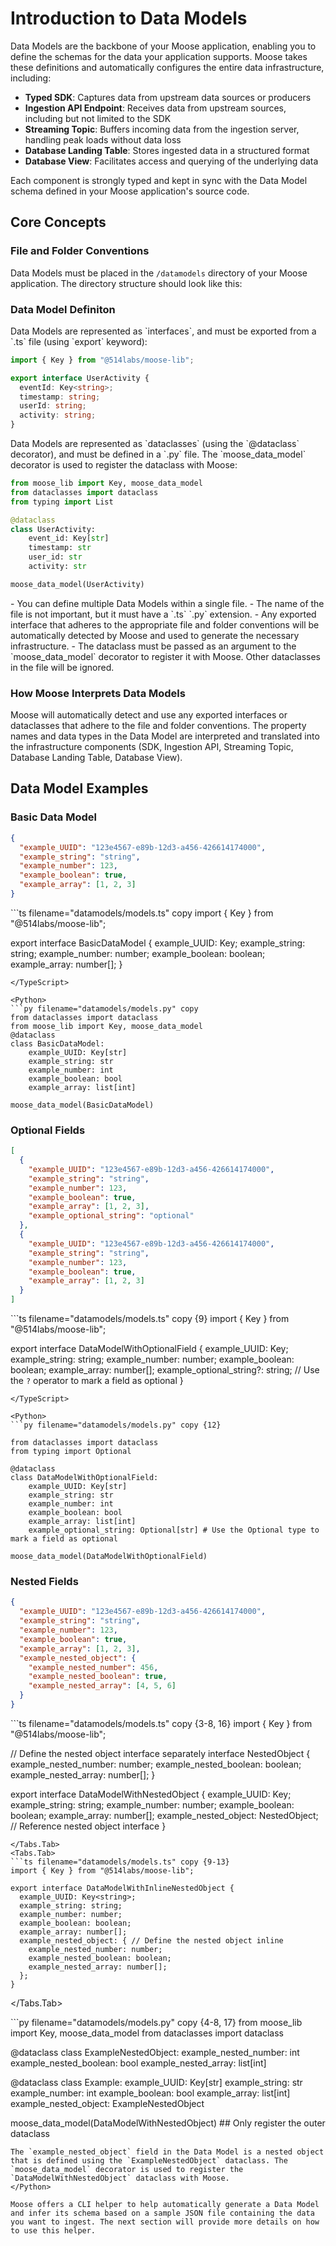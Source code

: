 
# Introduction to Data Models

<LanguageSwitcher />

Data Models are the backbone of your Moose application, enabling you to define the schemas for the data your application supports. Moose takes these definitions and automatically configures the entire data infrastructure, including:

- **Typed SDK**: Captures data from upstream data sources or producers
- **Ingestion API Endpoint**: Receives data from upstream sources, including but not limited to the SDK
- **Streaming Topic**: Buffers incoming data from the ingestion server, handling peak loads without data loss
- **Database Landing Table**: Stores ingested data in a structured format
- **Database View**: Facilitates access and querying of the underlying data

Each component is strongly typed and kept in sync with the Data Model schema defined in your Moose application's source code.

## Core Concepts

### File and Folder Conventions

Data Models must be placed in the `/datamodels` directory of your Moose application. The directory structure should look like this:

<TypeScript>
  <FileTree className="w-full">
    <FileTree.Folder name="app" open>
      <FileTree.Folder name="datamodels" open>
        <FileTree.File name="models.ts" />
      </FileTree.Folder>
      <FileTree.Folder name="..." />
    </FileTree.Folder>
  </FileTree>
</TypeScript>

<Python>
  <FileTree className="w-full">
    <FileTree.Folder name="app" open>
      <FileTree.Folder name="datamodels" open>
        <FileTree.File name="models.py" />
      </FileTree.Folder>
      <FileTree.Folder name="..." />
    </FileTree.Folder>
  </FileTree>
</Python>

### Data Model Definiton

<TypeScript>
Data Models are represented as `interfaces`, and must be exported from a `.ts` file (using `export` keyword):

```ts filename="datamodels/models.ts" copy
import { Key } from "@514labs/moose-lib";

export interface UserActivity {
  eventId: Key<string>;
  timestamp: string;
  userId: string;
  activity: string;
}
```
</TypeScript>

<Python>
Data Models are represented as `dataclasses` (using the `@dataclass` decorator), and must be defined in a `.py` file. The `moose_data_model` decorator is used to register the dataclass with Moose:

```py filename="datamodels/models.py" copy
from moose_lib import Key, moose_data_model
from dataclasses import dataclass
from typing import List

@dataclass
class UserActivity:
    event_id: Key[str]
    timestamp: str
    user_id: str
    activity: str

moose_data_model(UserActivity)
```
</Python>

<Callout type="info" title="Notes">
  - You can define multiple Data Models within a single file. 
  - The name of the file is not important, but it must have a <TypeScript NodeType="span">`.ts`</TypeScript> <Python NodeType="span">`.py`</Python> extension.
  - Any exported interface that adheres to the appropriate file and folder conventions will be automatically detected by Moose and used to generate the necessary infrastructure.
  - The dataclass must be passed as an argument to the `moose_data_model` decorator to register it with Moose. Other dataclasses in the file will be ignored.
</Callout>

### How Moose Interprets Data Models

Moose will automatically detect and use any exported interfaces or dataclasses that adhere to the file and folder conventions. The property names and data types in the Data Model are interpreted and translated into the infrastructure components (SDK, Ingestion API, Streaming Topic, Database Landing Table, Database View).



## Data Model Examples


### Basic Data Model

```json filename="sample_data.json" copy
{
  "example_UUID": "123e4567-e89b-12d3-a456-426614174000",
  "example_string": "string",
  "example_number": 123,
  "example_boolean": true,
  "example_array": [1, 2, 3]
}
```
<TypeScript>
```ts filename="datamodels/models.ts" copy
import { Key } from "@514labs/moose-lib";

export interface BasicDataModel {
  example_UUID: Key<string>;
  example_string: string;
  example_number: number;
  example_boolean: boolean;
  example_array: number[];
}
```
</TypeScript>

<Python>
```py filename="datamodels/models.py" copy
from dataclasses import dataclass
from moose_lib import Key, moose_data_model
@dataclass
class BasicDataModel:
    example_UUID: Key[str]
    example_string: str
    example_number: int
    example_boolean: bool
    example_array: list[int]

moose_data_model(BasicDataModel)
```
</Python>

### Optional Fields
```json filename="sample.json" copy
[
  {
    "example_UUID": "123e4567-e89b-12d3-a456-426614174000",
    "example_string": "string",
    "example_number": 123,
    "example_boolean": true,
    "example_array": [1, 2, 3],
    "example_optional_string": "optional"
  },
  {
    "example_UUID": "123e4567-e89b-12d3-a456-426614174000",
    "example_string": "string",
    "example_number": 123,
    "example_boolean": true,
    "example_array": [1, 2, 3]
  }
]
```
<TypeScript>
```ts filename="datamodels/models.ts" copy {9}
import { Key } from "@514labs/moose-lib";

export interface DataModelWithOptionalField {
  example_UUID: Key<string>;
  example_string: string;
  example_number: number;
  example_boolean: boolean;
  example_array: number[];
  example_optional_string?: string; // Use the `?` operator to mark a field as optional
}
```
</TypeScript>

<Python>
```py filename="datamodels/models.py" copy {12}

from dataclasses import dataclass
from typing import Optional

@dataclass
class DataModelWithOptionalField:
    example_UUID: Key[str]
    example_string: str
    example_number: int
    example_boolean: bool
    example_array: list[int]
    example_optional_string: Optional[str] # Use the Optional type to mark a field as optional

moose_data_model(DataModelWithOptionalField)
```
</Python>

### Nested Fields
```json filename="sample.json" copy
{
  "example_UUID": "123e4567-e89b-12d3-a456-426614174000",
  "example_string": "string",
  "example_number": 123,
  "example_boolean": true,
  "example_array": [1, 2, 3],
  "example_nested_object": {
    "example_nested_number": 456,
    "example_nested_boolean": true,
    "example_nested_array": [4, 5, 6]
  }
}
```
<TypeScript>
<Tabs items={["Defining a Separate Interface", "Defining a Nested Object in the Same Interface"]}>
  <Tabs.Tab>
```ts filename="datamodels/models.ts" copy {3-8, 16}
import { Key } from "@514labs/moose-lib";

// Define the nested object interface separately
interface NestedObject {
  example_nested_number: number;
  example_nested_boolean: boolean;
  example_nested_array: number[];
}

export interface DataModelWithNestedObject {
  example_UUID: Key<string>;
  example_string: string;
  example_number: number;
  example_boolean: boolean;
  example_array: number[]; 
  example_nested_object: NestedObject; // Reference nested object interface
}
```
</Tabs.Tab>
<Tabs.Tab>
```ts filename="datamodels/models.ts" copy {9-13}
import { Key } from "@514labs/moose-lib";

export interface DataModelWithInlineNestedObject {
  example_UUID: Key<string>;
  example_string: string;
  example_number: number;
  example_boolean: boolean;
  example_array: number[];
  example_nested_object: { // Define the nested object inline
    example_nested_number: number;
    example_nested_boolean: boolean;
    example_nested_array: number[];
  };
}
```
</Tabs.Tab>
</Tabs>
</TypeScript>

<Python>
```py filename="datamodels/models.py" copy {4-8, 17}
from moose_lib import Key, moose_data_model
from dataclasses import dataclass

@dataclass
class ExampleNestedObject:
    example_nested_number: int
    example_nested_boolean: bool
    example_nested_array: list[int]

@dataclass
class Example:
    example_UUID: Key[str]
    example_string: str
    example_number: int
    example_boolean: bool
    example_array: list[int]
    example_nested_object: ExampleNestedObject

moose_data_model(DataModelWithNestedObject) ## Only register the outer dataclass
```
The `example_nested_object` field in the Data Model is a nested object that is defined using the `ExampleNestedObject` dataclass. The `moose_data_model` decorator is used to register the `DataModelWithNestedObject` dataclass with Moose.
</Python>

Moose offers a CLI helper to help automatically generate a Data Model and infer its schema based on a sample JSON file containing the data you want to ingest. The next section will provide more details on how to use this helper.
